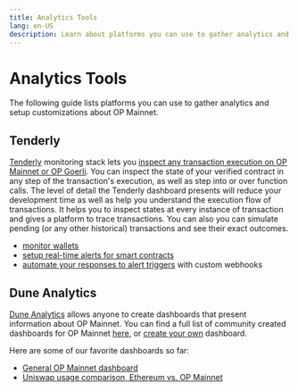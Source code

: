 ```yaml
---
title: Analytics Tools
lang: en-US
description: Learn about platforms you can use to gather analytics and setup customizations about OP Mainnet.
---
```



# Analytics Tools

The following guide lists platforms you can use to gather analytics and setup customizations about OP Mainnet.

## Tenderly

[Tenderly](https://tenderly.co/) monitoring stack lets you [inspect any transaction execution on OP Mainnet or OP Goerli](https://docs.tenderly.co/debugger/how-to-use-tenderly-debugger).
You can inspect the state of your verified contract in any step of the transaction's execution, as well as step into or over function calls.
The level of detail the Tenderly dashboard presents will reduce your development time as well as help you understand the execution flow of transactions.
It helps you to inspect states at every instance of transaction and gives a platform to trace transactions. You can also you can simulate pending (or any other historical) transactions and see their exact outcomes.

*   [monitor wallets](https://blog.tenderly.co/how-to-monitor-ethereum-wallets/)
*   [setup real-time alerts for smart contracts](https://blog.tenderly.co/how-to-set-up-real-time-alerting-for-smart-contracts-with-tenderly/)
*   [automate your responses to alert triggers](https://blog.tenderly.co/tenderly-alert-webhooks/) with custom webhooks

## Dune Analytics

[Dune Analytics](https://dune.com) allows anyone to create dashboards that present information about OP Mainnet.
You can find a full list of community created dashboards for OP Mainnet [here](https://dune.com/browse/dashboards?q=optimism), or [create your own](https://docs.dune.com/#queries) dashboard.

Here are some of our favorite dashboards so far:

*   [General OP Mainnet dashboard](https://dune.com/Marcov/Optimism-Ethereum)
*   [Uniswap usage comparison, Ethereum vs. OP Mainnet](https://dune.com/msilb7/Uniswap-v3-Usage-Comparison-on-Ethereum-vs-Optimism-\(OVM-2.0\))
